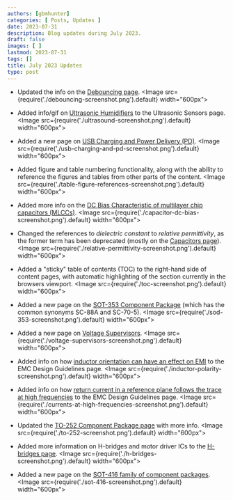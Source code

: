 ```yaml
---
authors: [gbmhunter]
categories: [ Posts, Updates ]
date: 2023-07-31
description: Blog updates during July 2023.
draft: false
images: [ ]
lastmod: 2023-07-31
tags: []
title: July 2023 Updates
type: post
---
```


* Updated the info on the [Debouncing page](/electronics/circuit-design/debouncing/).
    <Image src={require('./debouncing-screenshot.png').default} width="600px"></Image>

* Added info/gif on [Ultrasonic Humidifiers](/electronics/components/sensors/ultrasonic-sensors/#ultrasonic-humidifiers) to the Ultrasonic Sensors page.
    <Image src={require('./ultrasound-screenshot.png').default} width="600px"></Image>

* Added a new page on [USB Charging and Power Delivery (PD)](/electronics/communication-protocols/usb-protocol/usb-charging-and-power-delivery/).
    <Image src={require('./usb-charging-and-pd-screenshot.png').default} width="600px"></Image>

* Added figure and table numbering functionality, along with the ability to reference the figures and tables from other parts of the content.
    <Image src={require('./table-figure-references-screenshot.png').default} width="600px"></Image>

* Added more info on the [DC Bias Characteristic of multilayer chip capacitors (MLCCs)](/electronics/components/capacitors/#dc-bias-characteristic-1).
    <Image src={require('./capacitor-dc-bias-screenshot.png').default} width="600px"></Image>

* Changed the references to _dielectric constant_ to _relative permittivity_, as the former term has been deprecated (mostly on the [Capacitors page](/electronics/components/capacitors/)). 
    <Image src={require('./relative-permittivity-screenshot.png').default} width="600px"></Image>

* Added a "sticky" table of contents (TOC) to the right-hand side of content pages, with automatic highlighting of the section currently in the browsers viewport.
    <Image src={require('./toc-screenshot.png').default} width="600px"></Image>

* Added a new page on the [SOT-353 Component Package](/pcb-design/component-packages/sod-353-component-package/) (which has the common synonyms SC-88A and SC-70-5).
    <Image src={require('./sod-353-screenshot.png').default} width="600px"></Image>

* Added a new page on [Voltage Supervisors](/electronics/components/voltage-supervisors/).
    <Image src={require('./voltage-supervisors-screenshot.png').default} width="600px"></Image>

* Added info on how [inductor orientation can have an effect on EMI](/electronics/electromagnetic-compatibility-emc/emc-design-guidelines/#inductor-polarity) to the EMC Design Guidelines page.
    <Image src={require('./inductor-polarity-screenshot.png').default} width="600px"></Image>

* Added info on how [return current in a reference plane follows the trace at high frequencies](/electronics/electromagnetic-compatibility-emc/emc-design-guidelines/#solid-reference-planes-under-traces) to the EMC Design Guidelines page. 
    <Image src={require('./currents-at-high-frequencies-screenshot.png').default} width="600px"></Image>

* Updated the [TO-252 Component Package page](/pcb-design/component-packages/to-252-component-package/) with more info.
    <Image src={require('./to-252-screenshot.png').default} width="600px"></Image>

* Added more information on H-bridges and motor driver ICs to the [H-bridges page](/electronics/components/h-bridges/).
    <Image src={require('./h-bridges-screenshot.png').default} width="600px"></Image>

* Added a new page on the [SOT-416 family of component packages](/pcb-design/component-packages/sot-416-component-package/).
    <Image src={require('./sot-416-screenshot.png').default} width="600px"></Image>
